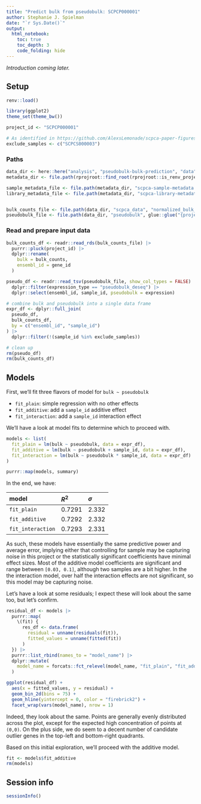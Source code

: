 ```yaml
---
title: "Predict bulk from pseudobulk: SCPCP000001"
author: Stephanie J. Spielman
date: "`r Sys.Date()`"
output:
  html_notebook:
    toc: true
    toc_depth: 3
    code_folding: hide
---
```


_Introduction coming later._

## Setup

```r
renv::load()

library(ggplot2)
theme_set(theme_bw())
```



```r
project_id <- "SCPCP000001"

# As identified in https://github.com/AlexsLemonade/scpca-paper-figures/issues/135
exclude_samples <- c("SCPCS000003")
```


### Paths

```r
data_dir <- here::here("analysis", "pseudobulk-bulk-prediction", "data")
metadata_dir <- file.path(rprojroot::find_root(rprojroot::is_renv_project), "s3_files") 

sample_metadata_file <- file.path(metadata_dir, "scpca-sample-metadata.tsv")
library_metadata_file <- file.path(metadata_dir, "scpca-library-metadata.tsv")


bulk_counts_file <- file.path(data_dir, "scpca_data", "normalized_bulk_counts.rds")
pseudobulk_file <- file.path(data_dir, "pseudobulk", glue::glue("{project_id}-pseudobulk.tsv"))
```

### Read and prepare input data

```r
bulk_counts_df <- readr::read_rds(bulk_counts_file) |>
  purrr::pluck(project_id) |>
  dplyr::rename(
    bulk = bulk_counts, 
    ensembl_id = gene_id
  ) 

pseudo_df <- readr::read_tsv(pseudobulk_file, show_col_types = FALSE) |>
  dplyr::filter(expression_type == "pseudobulk_deseq") |>
  dplyr::select(ensembl_id, sample_id, pseudobulk = expression)

# combine bulk and pseudobulk into a single data frame
expr_df <- dplyr::full_join(
  pseudo_df, 
  bulk_counts_df,
  by = c("ensembl_id", "sample_id")
) |>
  dplyr::filter(!(sample_id %in% exclude_samples))

# clean up
rm(pseudo_df)
rm(bulk_counts_df)
```


## Models

First, we'll fit three flavors of model for `bulk ~ pseudobulk` 

* `fit_plain`: simple regression with no other effects
* `fit_additive`: add a `sample_id` additive effect
* `fit_interaction`: add a `sample_id` interaction effect

We'll have a look at model fits to determine which to proceed with. 

```r
models <- list(
  fit_plain = lm(bulk ~ pseudobulk, data = expr_df),
  fit_additive = lm(bulk ~ pseudobulk + sample_id, data = expr_df),
  fit_interaction = lm(bulk ~ pseudobulk * sample_id, data = expr_df)
)

purrr::map(models, summary)
```

In the end, we have:

| model              | $R^2$     | $\sigma$ |
|:-------------------|:----------|:---------|
| `fit_plain`        | $0.7291$  | $2.332$  |
| `fit_additive`     | $0.7292$  | $2.332$  |
| `fit_interaction`  | $0.7293$  | $2.331$  |

As such, these models have essentially the same predictive power and average error, implying either that controlling for sample may be capturing noise in this project or the statistically significant coefficients have minimal effect sizes.
Most of the additive model coefficients are significant and range between `[0.03, 0.1]`, although two samples are a bit higher.
In the the interaction model, over half the interaction effects are not significant, so this model may be capturing noise.

Let's have a look at some residuals; I expect these will look about the same too, but let's confirm.


```r
residual_df <- models |>
  purrr::map(
    \(fit) {
      res_df <- data.frame(
        residual = unname(residuals(fit)), 
        fitted_values = unname(fitted(fit))
      )
  }) |>
  purrr::list_rbind(names_to = "model_name") |>
  dplyr::mutate(
    model_name = forcats::fct_relevel(model_name, "fit_plain", "fit_additive", "fit_interaction")
  )

ggplot(residual_df) + 
  aes(x = fitted_values, y = residual) + 
  geom_bin_2d(bins = 75) +
  geom_hline(yintercept = 0, color = "firebrick2") + 
  facet_wrap(vars(model_name), nrow = 1)
```

Indeed, they look about the same.
Points are generally evenly distributed across the plot, except for the expected high concentration of points at `(0,0)`.
On the plus side, we do seem to a decent number of candidate outlier genes in the top-left and bottom-right quadrants.

Based on this initial exploration, we'll proceed with the additive model. 


```r
fit <- models$fit_additive
rm(models)
```


## Session info

```r
sessionInfo()
```